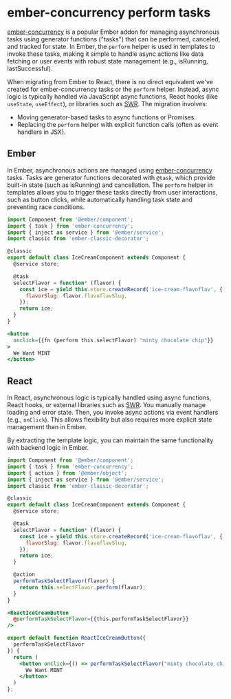 # ember-concurrency perform tasks

[ember-concurrency](https://ember-concurrency.com/) is a popular Ember addon for managing asynchronous tasks using generator functions ("tasks") that can be performed, canceled, and tracked for state. In Ember, the `perform` helper is used in templates to invoke these tasks, making it simple to handle async actions like data fetching or user events with robust state management (e.g., isRunning, lastSuccessful).

When migrating from Ember to React, there is no direct equivalent we've created for ember-concurrency tasks or the `perform` helper. Instead, async logic is typically handled via JavaScript async functions, React hooks (like `useState`, `useEffect`), or libraries such as [SWR](https://swr.vercel.app/). The migration involves:

- Moving generator-based tasks to async functions or Promises.
- Replacing the `perform` helper with explicit function calls (often as event handlers in JSX).

## Ember

In Ember, asynchronous actions are managed using [ember-concurrency](https://ember-concurrency.com/) tasks. Tasks are generator functions decorated with `@task`, which provide built-in state (such as isRunning) and cancellation. The `perform` helper in templates allows you to trigger these tasks directly from user interactions, such as button clicks, while automatically handling task state and preventing race conditions.

```js title="component.js" showLineNumbers
import Component from '@ember/component';
import { task } from 'ember-concurrency';
import { inject as service } from '@ember/service';
import classic from 'ember-classic-decorator';

@classic
export default class IceCreamComponent extends Component {
  @service store;

  @task
  selectFlavor = function* (flavor) {
    const ice = yield this.store.createRecord('ice-cream-flavoflav', {
      flavorSlug: flavor.flavoflavSlug,
    });
    return ice;
  }
}
```

```hbs title="template.hbs" showLineNumbers
<button
  onclick={{fn (perform this.selectFlavor) "minty chocolate chip"}}
>
  We Want MINT
</button>
```

## React

In React, asynchronous logic is typically handled using async functions, React hooks, or external libraries such as [SWR](https://swr.vercel.app/). You manually manage loading and error state. Then, you invoke async actions via event handlers (e.g., `onClick`). This allows flexibility but also requires more explicit state management than in Ember.

By extracting the template logic, you can maintain the same functionality with backend logic in Ember.

```js title="component.js" showLineNumbers
import Component from '@ember/component';
import { task } from 'ember-concurrency';
import { action } from '@ember/object';
import { inject as service } from '@ember/service';
import classic from 'ember-classic-decorator';

@classic
export default class IceCreamComponent extends Component {
  @service store;

  @task
  selectFlavor = function* (flavor) {
    const ice = yield this.store.createRecord('ice-cream-flavoflav', {
      flavorSlug: flavor.flavoflavSlug,
    });
    return ice;
  }

  @action
  performTaskSelectFlavor(flavor) {
    return this.selectFlavor.perform(flavor);
  }
}
```

```hbs title="template.hbs" showLineNumbers
<ReactIceCreamButton 
  @performTaskSelectFlavor={{this.performTaskSelectFlavor}}
/>
```

```jsx title="react-ice-cream-button/index.jsx" showLineNumbers
export default function ReactIceCreamButton({
  performTaskSelectFlavor
}) {
  return (
    <button onClick={() => performTaskSelectFlavor("minty chocolate chip")}>`
      We Want MINT
    </button>
  )
};
```
  